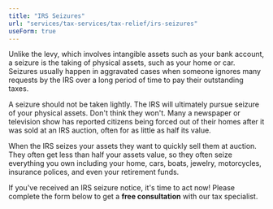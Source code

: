 ```yaml
---
title: "IRS Seizures"
url: "services/tax-services/tax-relief/irs-seizures"
useForm: true
---
```


Unlike the levy, which involves intangible assets such as your bank account, a seizure is the taking of physical assets, such as your home or car. Seizures usually happen in aggravated cases when someone ignores many requests by the IRS over a long period of time to pay their outstanding taxes.

A seizure should not be taken lightly. The IRS will ultimately pursue seizure of your physical assets. Don't think they won't. Many a newspaper or television show has reported citizens being forced out of their homes after it was sold at an IRS auction, often for as little as half its value.

When the IRS seizes your assets they want to quickly sell them at auction. They often get less than half your assets value, so they often seize everything you own including your home, cars, boats, jewelry, motorcycles, insurance polices, and even your retirement funds.

If you've received an IRS seizure notice, it's time to act now! Please complete the form below to get a **free consultation** with our tax specialist.

